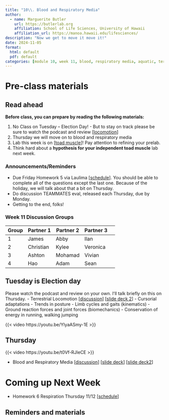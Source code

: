 ```yaml
---
title: "10\\. Blood and Respiratory Media"
author:
  - name: Marguerite Butler  
    url: https://butlerlab.org
    affiliation: School of Life Sciences, University of Hawaii
    affiliation_url: https://manoa.hawaii.edu/lifesciences/
description: "Now we get to move it move it!"
date: 2024-11-05
format: 
  html: default 
  pdf: default
categories: [module 10, week 11, blood, respiratory media, aquatic, terrestrial, aerial ]
---
```


# Pre-class materials 

::: callout-note
## Read ahead

**Before class, you can prepare by reading the following materials:**

1. No Class on Tuesday -- Election Day! - But to stay on track please be sure to watch the podcast and review \[[locomotion](../2024-10-29-biomechanics-locomotion/biomechanics-locomotion.qmd)\]  
2. Thursday we will move on to blood and respiratory media 
3. Lab this week is on \[[toad muscle](../../labs/Lab9-10-toad-muscle/Lab9-10.qmd)\]! Pay attention to refining your prelab. 
4. Think hard about a __hypothesis for your independent toad muscle__ lab next week. 
:::

### Announcements/Reminders

-  Due Friday Homework 5 via Laulima \[[schedule](../../schedule.qmd)\]. You should be able to complete all of the questions except the last one. Because of the holiday, we will talk about that a bit on Thursday. 
-  Do discussion TEAMMATES eval, released each Thursday, due by Monday.
-  Getting to the end, folks! 

### Week 11 Discussion Groups

| Group | Partner 1 | Partner 2 | Partner 3 |
|----|----|----|----|----|
|1|James |Abby|Ilan|
|2|Christian|Kylee| Veronica|
|3|Ashton|Mohamad|Vivian|
|4|Hao| Adam|Sean | 


## Tuesday is Election day

Please watch the podcast and review on your own. Iʻll talk briefly on this on Thursday. 
- Terrestrial Locomotion \[[discussion](../../discussions/Discussion-Week9-biomechanics-locomotion.pdf)\] \[[slide deck 2](../../powerpoints/9b.TerrestrialLocomotion.pdf)\]
  - Cursorial adaptations
  - Trends in posture
  - Limb cycles and gaits (kinematics)
  - Ground reaction forces and joint forces (biomechanics)
  - Conservation of energy in running, walking jumping 

{{< video https://youtu.be/YlyaASmy-1E >}}
 

## Thursday 

{{< video https://youtu.be/t0Vf-RJleCE >}}

- Blood and Respiratory Media \[[discussion](../../discussions/Discussion-Week10-blood-ventilation.pdf)\] \[[slide deck](../../powerpoints/10a.Blood.pdf)\] \[[slide deck2](../../powerpoints/10b.Ventilation.pdf)\]

# Coming up Next Week

- Homework 6 Respiration Thursday 11/12 \[[schedule](../../schedule.qmd)\]

::: callout-note
## Reminders and materials

:::


